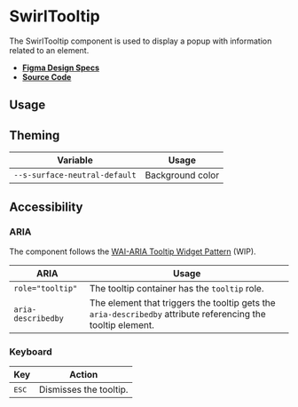 
<Meta title="Components/SwirlTooltip" />

# SwirlTooltip

The SwirlTooltip component is used to display a popup with information related
to an element.

- **[Figma Design Specs](https://www.figma.com/file/iRHiAFsHxnzux8gQ9EjlZe/Flip-Components?node-id=70%3A6194)**
- **[Source Code](https://github.com/flip-corp/swirl/tree/main/packages/swirl-components/src/components/swirl-tooltip)**

## Usage

<Canvas of={Stories.SwirlTooltip} sourceState="shown"></Canvas>

<Controls of={Stories.SwirlTooltip} />

## Theming

| Variable                      | Usage            |
| ----------------------------- | ---------------- |
| `--s-surface-neutral-default` | Background color |

## Accessibility

### ARIA

The component follows the
[WAI-ARIA Tooltip Widget Pattern](https://www.w3.org/WAI/ARIA/apg/patterns/tooltip/)
(WIP).

| ARIA               | Usage                                                                                                        |
| ------------------ | ------------------------------------------------------------------------------------------------------------ |
| `role="tooltip"`   | The tooltip container has the `tooltip` role.                                                                |
| `aria-describedby` | The element that triggers the tooltip gets the `aria-describedby` attribute referencing the tooltip element. |

### Keyboard

| Key            | Action                 |
| -------------- | ---------------------- |
| <kbd>ESC</kbd> | Dismisses the tooltip. |
